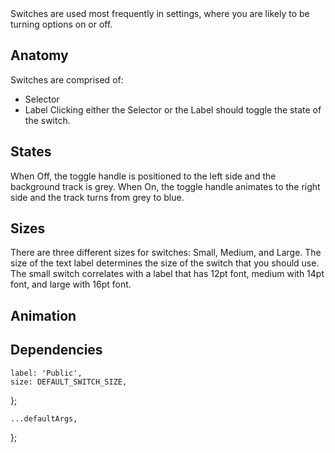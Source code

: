 

<Meta component={Switch} title="Components/Switch" />

<Title>Switches</Title>

<Subtitle>
    Switches are used most frequently in settings, where you are likely to be turning options on or
    off.
</Subtitle>

## Anatomy

Switches are comprised of:

-   Selector
-   Label
    Clicking either the Selector or the Label should toggle the state of the switch.

## States

When Off, the toggle handle is positioned to the left side and the background track is grey. When On, the toggle handle animates to the right side and the track turns from grey to blue.

## Sizes

There are three different sizes for switches: Small, Medium, and Large. The size of the text label determines the size of the switch that you should use. The small switch correlates with a label that has 12pt font, medium with 14pt font, and large with 16pt font.

## Animation

## Dependencies

<ArgsTable of={Switch} exclude={[...DEFAULT_ARGUMENT_STABLE_EXCLUSION]} />

    label: 'Public',
    size: DEFAULT_SWITCH_SIZE,
};

    ...defaultArgs,
};

<Canvas hidden>
    <Story
        name="Default"
        argTypes={Utils.hideStyledComponentProperties({
            label: {
                control: {
                    type: 'text',
                },
            },
            size: {
                control: {
                    type: 'select',
                    options: SWITCH_SIZES,
                },
            },
            disabled: {
                control: {
                    type: 'radio',
                    options: ['true', 'false'],
                },
            },
        })}
        args={{
            ...canvasExampleArgs,
        }}
    >
        {(args) => <Switch {...args} />}
    </Story>
</Canvas>
